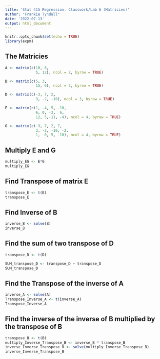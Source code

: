```yaml
---
title: 'Stat 415 Regression: Classwork/Lab 6 (Matricies)'
author: "Frankie Tyndall"
date: '2022-07-13'
output: html_document
---
```


```r
knitr::opts_chunk$set(echo = TRUE)
library(expm)
```

## The Matricies


```r
A <- matrix(c(10, 8,
              5, 12), ncol = 2, byrow = TRUE)

B <- matrix(c(5, 3,
              15, 6), ncol = 2, byrow = TRUE)

D <- matrix(c(-3, 7, 2,
              3, -2, -10), ncol = 3, byrow = TRUE)

E <- matrix(c(1, -4, 5, -10,
              6, 0, -3,  6,
              12, 5,-11, -4), ncol = 4, byrow = TRUE)

G <- matrix(c(-3, 7, 2, 7,
              3, -2, -10, -2,
              1,  0, 5, -10), ncol = 4, byrow = TRUE)


```

## Multiply E and G

```r
multiply_EG <- E*G
multiply_EG
```
## Find Transpose of matrix E

```r
transpose_E <- t(E)
transpose_E
```
## Find Inverse of B

```r
inverse_B <- solve(B)
inverse_B
```
## Find the sum of two transpose of D

```r
transpose_D <- t(D)

SUM_transpose_D <- transpose_D + transpose_D
SUM_transpose_D
```
## Find the Transpose of the inverse of A

```r
inverse_A <- solve(A)
Transpose_Inverse_A <- t(inverse_A)
Transpose_Inverse_A
```
## Find the inverse of the inverse of B multiplied by the transpose of B

```r
transpose_B <- t(B)
multiply_Inverse_Transpose_B <- inverse_B * transpose_B
inverse_Inverse_Transpose_B <- solve(multiply_Inverse_Transpose_B)
inverse_Inverse_Transpose_B
```
